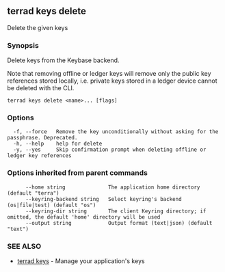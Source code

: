 ## terrad keys delete

Delete the given keys

### Synopsis

Delete keys from the Keybase backend.

Note that removing offline or ledger keys will remove
only the public key references stored locally, i.e.
private keys stored in a ledger device cannot be deleted with the CLI.


```
terrad keys delete <name>... [flags]
```

### Options

```
  -f, --force   Remove the key unconditionally without asking for the passphrase. Deprecated.
  -h, --help    help for delete
  -y, --yes     Skip confirmation prompt when deleting offline or ledger key references
```

### Options inherited from parent commands

```
      --home string              The application home directory (default "terra")
      --keyring-backend string   Select keyring's backend (os|file|test) (default "os")
      --keyring-dir string       The client Keyring directory; if omitted, the default 'home' directory will be used
      --output string            Output format (text|json) (default "text")
```

### SEE ALSO

* [terrad keys](terrad_keys.md)	 - Manage your application's keys



